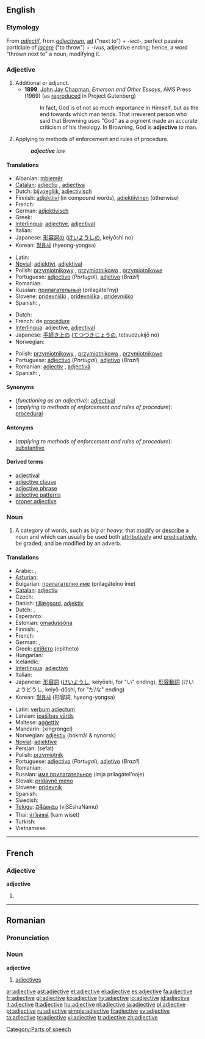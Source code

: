 ==English==

===Etymology===
From {{OF.}} ''[[adjectif]]'', from {{L.}} ''[[adjectivum]]'', [[ad#Latin|ad]] ("next to") + ''-iect-'', perfect passive participle of ''[[iacere]]'' ("to throw") + ''-ivus'', adjective ending; hence, a word "thrown next to" a noun, modifying it.

===Adjective===
{{en-adj|-|-}}

# Additional or adjunct.
#*'''1899''', [[w:John Jay Chapman|John Jay Chapman]], ''Emerson and Other Essays'', AMS Press (1969) (as [http://www.gutenberg.org/etext/13088 reproduced] in Project Gutenberg)
#*: In fact, God is of not so much importance in Himself, but as the end towards which man tends. That irreverent person who said that Browning uses "God" as a pigment made an accurate criticism of his theology. In Browning, God is '''adjective''' to man.
# {{law}} Applying to methods of enforcement and rules of procedure.
#:'''''adjective''' law''

====Translations====
{{trans-top|functioning as an adjective}}
* Albanian: [[mbiemër]]
* [[Catalan]]: [[adjectiu]] {{m}}, [[adjectiva]] {{f}}
* Dutch: [[bijvoeglijk]], [[adjectivisch]]
* Finnish: [[adjektiivi]] (in compound words), [[adjektiivinen]] (otherwise)
* French: {{t+|fr|adjectif}}
* German: [[adjektivisch]]
* Greek: {{t+|el|επιθετικός|tr=epithetikós|sc=Grek}}
* [[Interlingua]]: [[adjective#Interlingua|adjective]], [[adjectival]]
* Italian: {{t+|it|aggettivale}}
* Japanese: [[形容詞]]の ([[けいようし]]の, keiyōshi no)
* Korean: [[형용사]] (hyeong-yongsa)
{{trans-mid}}
* Latin: {{t-|la|adjectivum}}
* [[Novial]]: [[adjektivi]], [[adjektival]]
* Polish: [[przymiotnikowy]] {{m}}, [[przymiotnikowa]] {{f}}, [[przymiotnikowe]] {{n}}
* Portuguese: [[adjectivo]] (''Portugal''), [[adjetivo]] (''Brazil'')
* Romanian: {{t-|ro|adjectival}}
* Russian: [[прилaгaтeльный]] (prilagátel’nyj)
* Slovene: [[pridevniški]] {{m}}, [[pridevniška]] {{f}}, [[pridevniško]] {{n}}
* Spanish: {{t+|es|adjetivo|m}}, {{t-|es|adjetiva|f}}
{{trans-bottom}}

{{trans-top|methods of enforcement and rules of procedure}}
* Dutch: {{t-|nl|formeel}}
* French: de [[procédure]]
* [[Interlingua]]: adjective, [[adjectival]]
* Japanese: [[手続き上]]の ([[てつづきじょう]]の, tetsudzukijō no)
* Norwegian: {{t+|no|adjektiv}}
{{trans-mid}}
* Polish: [[przymiotnikowy]] {{m}}, [[przymiotnikowa]] {{f}}, [[przymiotnikowe]] {{n}}
* Portuguese: [[adjectivo]] (''Portugal''), [[adjetivo]] (''Brazil'')
* Romanian: [[adjectiv]] {{m}}, [[adjectivă]] {{f}}
* Spanish: {{t+|es|adjetivo|m}}, {{t-|es|adjetiva|f}}
{{trans-bottom}}

====Synonyms====
*(''functioning as an adjective''): [[adjectival]]
*(''applying to methods of enforcement and rules of procedure''): [[procedural]]

====Antonyms====
*(''applying to methods of enforcement and rules of procedure''): [[substantive]]

====Derived terms====
*[[adjectival]]
*[[adjective clause]]
*[[adjective phrase]]
*[[adjective patterns]]
*[[proper adjective]]

===Noun===
{{wikipedia}}
{{en-noun}}

# {{grammar}} A category of words, such as ''big'' or ''heavy'', that [[modify]] or [[describe]] a noun and which can usually be used both [[attributively]] and [[predicatively]], be graded, and be modified by an adverb.

====Translations====
{{top}}
* Arabic: {{ARchar|[[نعت]]}} {{IPAchar|(naʕt)}} {{m}}, {{ARchar|[[صفة]]}} {{IPAchar|(ʂífa)}} {{f}}
* [[Asturian]]: {{t-|ast|axetivu|m|xs=Asturian}}
* Bulgarian: [[прилагателно име]] (prilagátelno íme) {{n}}
* [[Catalan]]: [[adjectiu]] {{m}}
* Czech: {{t-|cs|přídavné jméno|n}}
* Danish: [[tillægsord]], [[adjektiv]]
* Dutch: {{t+|nl|bijvoeglijk naamwoord|n}}, {{t+|nl|adjectief|n}}
* Esperanto: {{t-|eo|adjektivo|xs=Esperanto}}
* Estonian: [[omadussõna]]
* Finnish: {{t+|fi|adjektiivi}}, {{t-|fi|laatusana}}
* French: {{t+|fr|adjectif|m}}
* German: {{t+|de|Adjektiv|n}}, {{t+|de|Eigenschaftswort|n}}
* Greek: [[επίθετο]] (epítheto) {{n}}
* Hungarian: {{t+|hu|melléknév}}
* Icelandic: {{t+|is|lýsingarorð|n}}
* [[Interlingua]]: [[adjectivo]]
* Italian: {{t+|it|aggettivo|m}}
* Japanese: [[形容詞]] ([[けいようし]], keiyōshi, for "い" ending), [[形容動詞]] (けいようどうし, keiyō-dōshi, for "だ/な" ending)
* Korean: [[형용사]] (形容詞, hyeong-yongsa)
{{mid}}
* Latin: [[verbum adiectum]] {{n}}
* Latvian: [[īpašības vārds]] {{m}}
* Maltese: [[aġġettiv]]
* Mandarin: {{zh-ts|[[形容詞]]|[[形容词]]}} (xíngróngcí)
* Norwegian: [[adjektiv]] (bokmål & nynorsk)
* [[Novial]]: [[adjektive]]
* Persian: {{FAchar|[[صفت]]}} (sefat)
* Polish: [[przymiotnik]] {{m}}
* Portuguese: [[adjectivo]] (''Portugal''), [[adjetivo]] (''Brazil'')
* Romanian: {{t+|ro|adjectiv|n}}
* Russian: [[имя прилaгaтeльнoe]] (ímja prilagátel’noje) {{n}}
* Slovak: [[prídavné meno]] {{n}}
* Slovene: [[pridevnik]] {{m}}
* Spanish: {{t+|es|adjetivo|m}}
* Swedish: {{t+|sv|adjektiv|n}}
* [[Telugu]]: [[విశేషణము]] (viSEshaNamu)
* Thai: [[คำวิเศษณ์]] (kam wísèt)
* Turkish: {{t+|tr|sıfat}}
* Vietnamese: {{t+|vi|tính từ|xs=Vietnamese}}
{{bottom}}

[[Category:Parts of speech]]

----

==French==

===Adjective===
'''adjective'''

# {{feminine of|adjectif|lang=French}}

----

==Romanian==

===Pronunciation===
{{IPA|[ad.ʒek'ti.ve]|lang=ro}}

===Noun===
'''adjective''' {{n|p}}

# {{plural of|adjectiv|lang=Romanian}} [[adjectives]]

[[ar:adjective]]
[[ast:adjective]]
[[et:adjective]]
[[el:adjective]]
[[es:adjective]]
[[fa:adjective]]
[[fr:adjective]]
[[gl:adjective]]
[[ko:adjective]]
[[hy:adjective]]
[[io:adjective]]
[[id:adjective]]
[[it:adjective]]
[[lt:adjective]]
[[hu:adjective]]
[[nl:adjective]]
[[ja:adjective]]
[[pl:adjective]]
[[pt:adjective]]
[[ru:adjective]]
[[simple:adjective]]
[[fi:adjective]]
[[sv:adjective]]
[[ta:adjective]]
[[te:adjective]]
[[vi:adjective]]
[[tr:adjective]]
[[zh:adjective]]